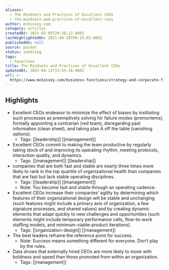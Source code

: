 ```yaml
---
aliases:
  - The Mindsets and Practices of Excellent CEOs
  - the-mindsets-and-practices-of-excellent-ceos
author: mckinsey.com
category: articles
createdAt: 2025-02-09T20:38:22.000Z
lastHighlightedOn: 2021-08-26T09:25:03.000Z
publishedOn: null
source: pocket
status: seedling
tags:
  - Favorites
title: The Mindsets and Practices of Excellent CEOs
updatedAt: 2025-04-12T15:55:16.000Z
url: >-
  https://www.mckinsey.com/business-functions/strategy-and-corporate-finance/our-insights/the-mindsets-and-practices-of-excellent-ceos
---
```

## Highlights

- Excellent CEOs endeavor to minimize the effect of biases by instituting such processes as preemptively solving for failure modes (premortems), formally appointing a contrarian (red team), disregarding past information (clean sheet), and taking plan A off the table (vanishing options).
    - Tags: [[leadership]] [[management]]
- Excellent CEOs commit to making the team productive by regularly taking stock of and improving its operating rhythm, meeting protocols, interaction quality, and dynamics.
    - Tags: [[management]] [[leadership]]
- companies that are both fast and stable are nearly three times more likely to rank in the top quartile of organizational health than companies that are fast but lack stable operating disciplines.
    - Tags: [[leadership]] [[management]]
    - Note: You become fast and stable through an operating cadence.
- Excellent CEOs increase their companies’ agility by determining which features of their organizational design will be stable and unchanging (such features might include a primary axis of organization, a few signature processes, and shared values) and by creating dynamic elements that adapt quickly to new challenges and opportunities (such elements might include temporary performance cells, flow-to-work staffing models, and minimum-viable-product iterations).
    - Tags: [[organization-design]] [[management]]
- The best leaders reframe the reference point for success.
    - Note: Success means something different for everyone. Don’t play by the rules.
- Data shows that externally hired CEOs are more likely to move with boldness and speed than those promoted from within an organization.
    - Tags: [[management]]
